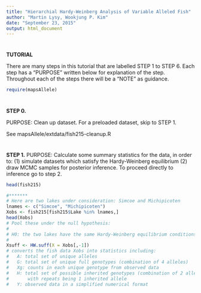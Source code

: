 ```yaml
---
title: "Hierarchial Hardy-Weinberg Analysis of Variable Alleled Fish"
author: "Martin Lysy, Wookjung P. Kim"
date: "September 23, 2015"
output: html_document
---
```

#
#
**TUTORIAL**

There are many steps in this tutorial that are labelled STEP 1 to STEP 6. Each step has a "PURPOSE" written below for explanation of the step.
Throughout each of the steps there will be a "NOTE" as guidance.

```r
require(mapsAllele)
```

#
#
**STEP 0.**

PURPOSE: Clean up dataset. For a preloaded dataset, skip to STEP 1.

See mapsAllele/extdata/fish215-cleanup.R

#
#
**STEP 1.**
PURPOSE: Calculate some summary statistics for the data, in order to:
(1) simulate datasets which satisfy the Hardy-Weinberg equilibrium
(2) draw MCMC samples for posterior inference.
To proceed directly to inference go to step 2.

```r
head(fish215)

#*******
# Here are two lakes under consideration: Simcoe and Michipicoten
lnames <- c("Simcoe", "Michipicoten")
Xobs <- fish215[fish215$Lake %in% lnames,]
head(Xobs)
# Pool these under the null hypothesis:
#
# H0: the two lakes have the same Hardy-Weinberg equilibrium conditions.
#
Xsuff <- HW.suff(X = Xobs[,-1])
# converts the fish data Xobs into statistics including:
#   A: total set of unique alleles
#   G: total set of unique full genotypes (combination of 4 alleles)
#   Xg: counts in each unique genotype from observed data
#   H: total set of possible inherited genotypes (combination of 2 alleles)
#       with repeats being 1 inherited allele
#   Y: observed data in a simplified numerical format
```
